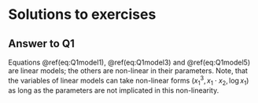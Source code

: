 # Solutions to exercises {-}

## Answer to Q1 {-}

Equations \@ref(eq:Q1model1), \@ref(eq:Q1model3) and \@ref(eq:Q1model5) are linear models; the others are non-linear in their parameters. Note, that the variables of linear models can take non-linear forms ($x_1^3, x_1 \cdot x_2, \log x_1$) as long as the parameters are not implicated in this non-linearity.
